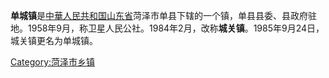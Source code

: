{{中国乡级行政区
| 行政区全称 = 单城镇
| 上级行政区 = [[山东省|山东省]][[菏泽市|菏泽市]][[单县|单县]]
| 行政区类别 = [[镇|镇]]
| LowerDivisions = 6个办事处，28个行政村，10个街道居委会
| 行政区划代码 =  
| 总面积 = 67.5平方公里
| 户籍人口 = 14.2万人
| 常住人口 = 
| 行政区划 = 
| 官方网站 =
| 邮政编码 = 274300
| 毗邻行政区 =
}}

'''单城镇'''是[[中華人民共和国|中華人民共和国]][[山东省|山东省]]菏泽市单县下辖的一个镇，单县县委、县政府驻地。1958年9月，称卫星人民公社。1984年2月，改称'''城关镇'''。1985年9月24日，城关镇更名为单城镇。

[[Category:菏泽市乡镇|Category:菏泽市乡镇]]